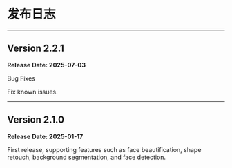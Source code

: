 # 发布日志

- - -

## Version 2.2.1

**Release Date: 2025-07-03**

<p class="hthree">Bug Fixes</p>

Fix known issues.

---

## Version 2.1.0

**Release Date: 2025-01-17**

First release, supporting features such as face beautification, shape retouch, background segmentation, and face detection.